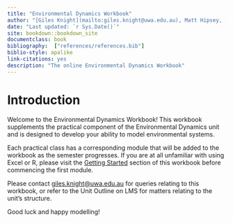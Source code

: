```yaml
--- 
title: "Environmental Dynamics Workbook"
author: "[Giles Knight](mailto:giles.knight@uwa.edu.au), Matt Hipsey, [Alanna Kursar](mailto:alanna.kursar@uwa.edu.au), Dan Paraska"
date: "Last updated: `r Sys.Date()`"
site: bookdown::bookdown_site
documentclass: book
bibliography:  ["references/references.bib"]
biblio-style: apalike
link-citations: yes
description: "The online Environmental Dynamics Workbook"
---
```


# Introduction {-}

Welcome to the Environmental Dynamics Workbook! This workbook supplements the practical component of the Environmental Dynamics unit and is designed to develop your ability to model environmental systems. 

Each practical class has a corresponding module that will be added to the workbook as the semester progresses. If you are at all unfamiliar with using Excel or R, please visit the [Getting Started](#GettingStarted) section of this workbook before commencing the first module. 

Please contact <giles.knight@uwa.edu.au> for queries relating to this workbook, or refer to the Unit Outline on LMS for matters relating to the unit's structure. 

Good luck and happy modelling!
